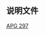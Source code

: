 {{Navbox
| title  = [[Arp 297]]的[[交互作用星系]]
| listclass = hlist
| name   = ARP 297
| style  = width:70%;
| state = {{{state|<noinclude>uncollapsed</noinclude>}}}
| group1 = 星系
| list1  =
* [[NGC 5752]]
* [[NGC 5753]]
* [[NGC 5754]]
* [[NGC 5755]]
}}<noinclude>
==说明文件==
{{Universe navboxes}}
[[Category:天文学模板‎|APG 297]]
</noinclude>